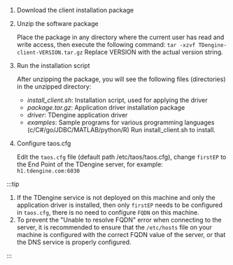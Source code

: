 
1. Download the client installation package
  
  <PkgListV3 type={1} sys="Linux" />

2. Unzip the software package

   Place the package in any directory where the current user has read and write access, then execute the following command: `tar -xzvf TDengine-client-VERSION.tar.gz`
   Replace VERSION with the actual version string.
3. Run the installation script

   After unzipping the package, you will see the following files (directories) in the unzipped directory:
   - _install_client.sh_: Installation script, used for applying the driver
   - _package.tar.gz_: Application driver installation package
   - _driver_: TDengine application driver
   - _examples_: Sample programs for various programming languages (c/C#/go/JDBC/MATLAB/python/R)
   Run install_client.sh to install.
4. Configure taos.cfg

   Edit the `taos.cfg` file (default path /etc/taos/taos.cfg), change `firstEP` to the End Point of the TDengine server, for example: `h1.tdengine.com:6030`

:::tip

1. If the TDengine service is not deployed on this machine and only the application driver is installed, then only `firstEP` needs to be configured in `taos.cfg`, there is no need to configure `FQDN` on this machine.
2. To prevent the "Unable to resolve FQDN" error when connecting to the server, it is recommended to ensure that the `/etc/hosts` file on your machine is configured with the correct FQDN value of the server, or that the DNS service is properly configured.

:::
